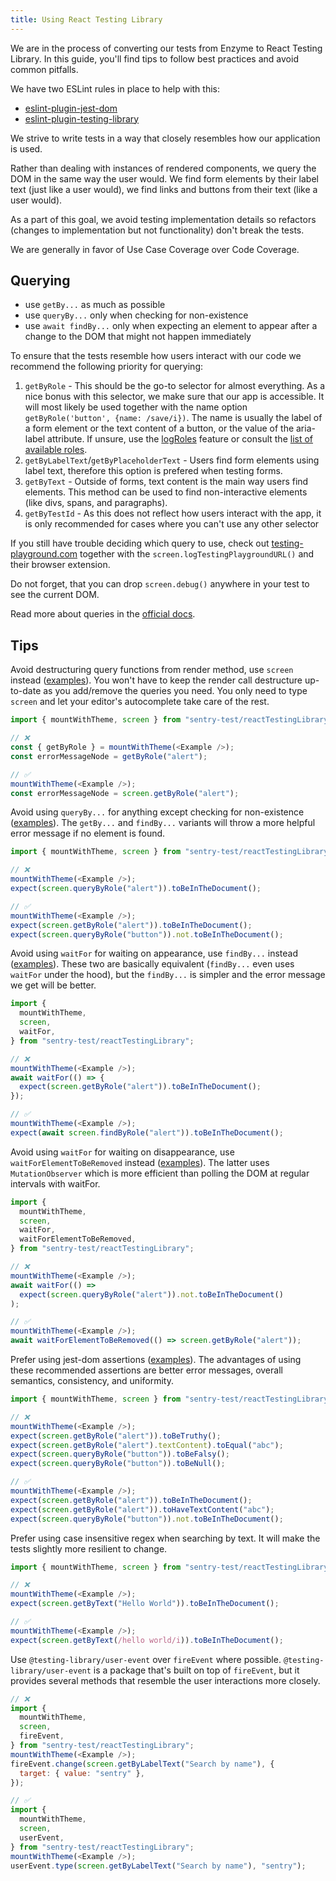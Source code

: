 ```yaml
---
title: Using React Testing Library
---
```


We are in the process of converting our tests from Enzyme to React Testing Library.
In this guide, you'll find tips to follow best practices and avoid common pitfalls.

We have two ESLint rules in place to help with this:

- [eslint-plugin-jest-dom](https://github.com/testing-library/eslint-plugin-jest-dom)
- [eslint-plugin-testing-library](https://github.com/testing-library/eslint-plugin-testing-library)

We strive to write tests in a way that closely resembles how our application is used.

Rather than dealing with instances of rendered components, we query the DOM in the same way the user would.
We find form elements by their label text (just like a user would), we find links and buttons from their text (like a user would).

As a part of this goal, we avoid testing implementation details so refactors (changes to implementation but not functionality) don't break the tests.

We are generally in favor of Use Case Coverage over Code Coverage.

## Querying

- use `getBy...` as much as possible
- use `queryBy...` only when checking for non-existence
- use `await findBy...` only when expecting an element to appear after a change to the DOM that might not happen immediately

To ensure that the tests resemble how users interact with our code we recommend the following priority for querying:

1. `getByRole` - This should be the go-to selector for almost everything. As a nice bonus with this selector, we make sure that our app is accessible. It will most likely be used together with the name option `getByRole('button', {name: /save/i})`. The name is usually the label of a form element or the text content of a button, or the value of the aria-label attribute. If unsure, use the [logRoles](https://testing-library.com/docs/dom-testing-library/api-accessibility/#logroles) feature or consult the [list of available roles](https://developer.mozilla.org/en-US/docs/Web/Accessibility/ARIA/ARIA_Techniques#roles).
2. `getByLabelText`/`getByPlaceholderText` - Users find form elements using label text, therefore this option is prefered when testing forms.
3. `getByText` - Outside of forms, text content is the main way users find elements. This method can be used to find non-interactive elements (like divs, spans, and paragraphs).
4. `getByTestId` - As this does not reflect how users interact with the app, it is only recommended for cases where you can't use any other selector

If you still have trouble deciding which query to use, check out [testing-playground.com](https://testing-playground.com/) together with the `screen.logTestingPlaygroundURL()` and their browser extension.

Do not forget, that you can drop `screen.debug()` anywhere in your test to see the current DOM.

Read more about queries in the [official docs](https://testing-library.com/docs/queries/about/).

## Tips

Avoid destructuring query functions from render method, use `screen` instead ([examples](https://github.com/getsentry/sentry/pull/29312)).
You won't have to keep the render call destructure up-to-date as you add/remove the queries you need. You only need to type `screen` and let your editor's autocomplete take care of the rest.

```javascript
import { mountWithTheme, screen } from "sentry-test/reactTestingLibrary";

// ❌
const { getByRole } = mountWithTheme(<Example />);
const errorMessageNode = getByRole("alert");

// ✅
mountWithTheme(<Example />);
const errorMessageNode = screen.getByRole("alert");
```

Avoid using `queryBy...` for anything except checking for non-existence ([examples](https://github.com/getsentry/sentry/pull/29517)).
The `getBy...` and `findBy...` variants will throw a more helpful error message if no element is found.

```javascript
import { mountWithTheme, screen } from "sentry-test/reactTestingLibrary";

// ❌
mountWithTheme(<Example />);
expect(screen.queryByRole("alert")).toBeInTheDocument();

// ✅
mountWithTheme(<Example />);
expect(screen.getByRole("alert")).toBeInTheDocument();
expect(screen.queryByRole("button")).not.toBeInTheDocument();
```

Avoid using `waitFor` for waiting on appearance, use `findBy...` instead ([examples](https://github.com/getsentry/sentry/pull/29544)).
These two are basically equivalent (`findBy...` even uses `waitFor` under the hood), but the `findBy...` is simpler and the error message we get will be better.

```javascript
import {
  mountWithTheme,
  screen,
  waitFor,
} from "sentry-test/reactTestingLibrary";

// ❌
mountWithTheme(<Example />);
await waitFor(() => {
  expect(screen.getByRole("alert")).toBeInTheDocument();
});

// ✅
mountWithTheme(<Example />);
expect(await screen.findByRole("alert")).toBeInTheDocument();
```

Avoid using `waitFor` for waiting on disappearance, use `waitForElementToBeRemoved` instead ([examples](https://github.com/getsentry/sentry/pull/29547)).
The latter uses `MutationObserver` which is more efficient than polling the DOM at regular intervals with waitFor.

```javascript
import {
  mountWithTheme,
  screen,
  waitFor,
  waitForElementToBeRemoved,
} from "sentry-test/reactTestingLibrary";

// ❌
mountWithTheme(<Example />);
await waitFor(() =>
  expect(screen.queryByRole("alert")).not.toBeInTheDocument()
);

// ✅
mountWithTheme(<Example />);
await waitForElementToBeRemoved(() => screen.getByRole("alert"));
```

Prefer using jest-dom assertions ([examples](https://github.com/getsentry/sentry/pull/29508)). The advantages of using these recommended assertions are better error messages, overall semantics, consistency, and uniformity.

```javascript
import { mountWithTheme, screen } from "sentry-test/reactTestingLibrary";

// ❌
mountWithTheme(<Example />);
expect(screen.getByRole("alert")).toBeTruthy();
expect(screen.getByRole("alert").textContent).toEqual("abc");
expect(screen.queryByRole("button")).toBeFalsy();
expect(screen.queryByRole("button")).toBeNull();

// ✅
mountWithTheme(<Example />);
expect(screen.getByRole("alert")).toBeInTheDocument();
expect(screen.getByRole("alert")).toHaveTextContent("abc");
expect(screen.queryByRole("button")).not.toBeInTheDocument();
```

Prefer using case insensitive regex when searching by text. It will make the tests slightly more resilient to change.

```javascript
import { mountWithTheme, screen } from "sentry-test/reactTestingLibrary";

// ❌
mountWithTheme(<Example />);
expect(screen.getByText("Hello World")).toBeInTheDocument();

// ✅
mountWithTheme(<Example />);
expect(screen.getByText(/hello world/i)).toBeInTheDocument();
```

Use `@testing-library/user-event` over `fireEvent` where possible.
`@testing-library/user-event` is a package that's built on top of `fireEvent`, but it provides several methods that resemble the user interactions more closely.

```javascript
// ❌
import {
  mountWithTheme,
  screen,
  fireEvent,
} from "sentry-test/reactTestingLibrary";
mountWithTheme(<Example />);
fireEvent.change(screen.getByLabelText("Search by name"), {
  target: { value: "sentry" },
});

// ✅
import {
  mountWithTheme,
  screen,
  userEvent,
} from "sentry-test/reactTestingLibrary";
mountWithTheme(<Example />);
userEvent.type(screen.getByLabelText("Search by name"), "sentry");
```
